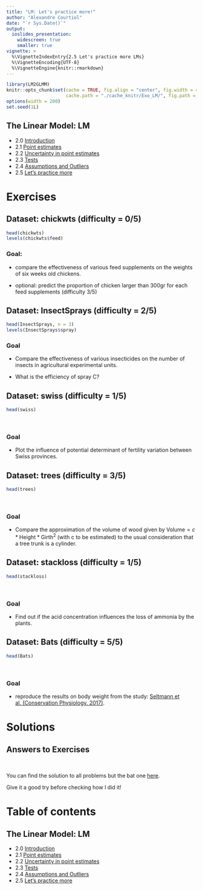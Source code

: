 ```yaml
---
title: "LM: Let's practice more!"
author: "Alexandre Courtiol"
date: "`r Sys.Date()`"
output:
  ioslides_presentation:
    widescreen: true
    smaller: true
vignette: >
  %\VignetteIndexEntry{2.5 Let's practice more LMs}
  %\VignetteEncoding{UTF-8}
  %\VignetteEngine{knitr::rmarkdown}
---
```


```r
library(LM2GLMM)
knitr::opts_chunk$set(cache = TRUE, fig.align = "center", fig.width = 4, fig.height = 4,
                      cache.path = "./cache_knitr/Exo_LM/", fig.path = "./fig_knitr/Exo_LM/")
options(width = 200)
set.seed(1L)
```

## The Linear Model: LM

* 2.0 [Introduction](./LM_intro.html)
* 2.1 [Point estimates](./LM_point_estimates.html)
* 2.2 [Uncertainty in point estimates](./LM_uncertainty.html)
* 2.3 [Tests](./LM_tests.html)
* 2.4 [Assumptions and Outliers](./LM_assumptions.html)
* 2.5 [Let's practice more](./LM_practice.html)


# Exercises

## Dataset: chickwts (difficulty = 0/5)

```r
head(chickwts)
levels(chickwts$feed)
```

### Goal:

* compare the effectiveness of various feed supplements on the weights of six weeks old chickens.

* optional: predict the proportion of chicken larger than 300gr for each feed supplements (difficulty 3/5)


## Dataset: InsectSprays (difficulty = 2/5)

```r
head(InsectSprays, n = 3)
levels(InsectSprays$spray)
```


### Goal

* Compare the effectiveness of various insecticides on the number of insects in agricultural experimental units.

* What is the efficiency of spray C?


## Dataset: swiss (difficulty = 1/5)

```r
head(swiss)
```

<br>

### Goal

* Plot the influence of potential determinant of fertility variation between Swiss provinces.


## Dataset: trees (difficulty = 3/5)

```r
head(trees)
```

<br>

### Goal

* Compare the approximation of the volume of wood given by $\text{Volume} = c*\text{Height}*\text{Girth}^2$ (with c to be estimated) to the usual consideration that a tree trunk is a cylinder.



## Dataset: stackloss (difficulty = 1/5)

```r
head(stackloss)
```

<br>

### Goal

* Find out if the acid concentration influences the loss of ammonia by the plants.


## Dataset: Bats (difficulty = 5/5)

```r
head(Bats)
```

<br>

### Goal

* reproduce the results on body weight from the study: [Seltmann et al. (Conservation Physiology, 2017)](https://academic.oup.com/conphys/article/doi/10.1093/conphys/cox020/3103058/Habitat-disturbance-results-in-chronic-stress-and?rss=1).


# Solutions

## Answers to Exercises

<br>

You can find the solution to all problems but the bat one 
[here](./Exercise_Practice.html).

Give it a good try before checking how I did it!

# Table of contents

## The Linear Model: LM

* 2.0 [Introduction](./LM_intro.html)
* 2.1 [Point estimates](./LM_point_estimates.html)
* 2.2 [Uncertainty in point estimates](./LM_uncertainty.html)
* 2.3 [Tests](./LM_tests.html)
* 2.4 [Assumptions and Outliers](./LM_assumptions.html)
* 2.5 [Let's practice more](./LM_practice.html)
